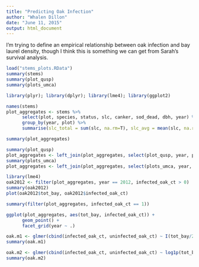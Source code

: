 ```yaml
---
title: "Predicting Oak Infection"
author: "Whalen Dillon"
date: "June 11, 2015"
output: html_document
---
```


I'm trying to define an empirical relationship between oak infection and bay laurel density, though I think this is something we can get from Sarah's survival analysis.

```r
load("stems_plots.RData")
summary(stems)
summary(plot_qusp)
summary(plots_umca)
```

```r
library(plyr); library(dplyr); library(lme4); library(ggplot2)
```

```r
names(stems)
plot_aggregates <- stems %>%
      select(plot, species, status, slc, canker, sod_dead, dbh, year) %>%
      group_by(year, plot) %>% 
      summarise(slc_total = sum(slc, na.rm=T), slc_avg = mean(slc, na.rm=T), oak_inf = sum(canker, na.rm=T), oak_dead = sum(sod_dead, na.rm=T), dbh_total = sum(dbh, na.rm=T), dbh_avg = mean(dbh, na.rm=T))

summary(plot_aggregates)

summary(plot_qusp)
plot_aggregates <- left_join(plot_aggregates, select(plot_qusp, year, plot, uninfected_oak_ct, infected_oak_ct, tot_oak), by = c("year", "plot"))
summary(plots_umca)
plot_aggregates <- left_join(plot_aggregates, select(plots_umca, year, plot, uninfected_bay_ct, infected_bay_ct, tot_bay))
```

```r
library(lme4)
oak2012 <- filter(plot_aggregates, year == 2012, infected_oak_ct > 0)
summary(oak2012)
plot(oak2012$tot_bay, oak2012$infected_oak_ct)

summary(filter(plot_aggregates, infected_oak_ct == 1))

ggplot(plot_aggregates, aes(tot_bay, infected_oak_ct)) +
      geom_point() +
      facet_grid(year ~ .)

oak.m1 <- glmer(cbind(infected_oak_ct, uninfected_oak_ct) ~ I(tot_bay/225) + (1 | plot), data = plot_aggregates, family = "binomial")
summary(oak.m1)

oak.m2 <- glmer(cbind(infected_oak_ct, uninfected_oak_ct) ~ log1p(tot_bay) + (1 | plot), data = plot_aggregates, family = "binomial")
summary(oak.m2)
```

